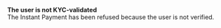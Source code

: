   
<Card title="130003" href="/errors/codes/130003">  

 **The user is not KYC-validated**  
 The Instant Payment has been refused because the user is not verified.  

</Card>